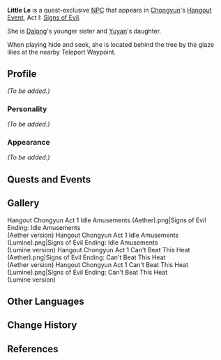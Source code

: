 {{Meta
<!-- REMOVE THIS TEMPLATE AFTER ADDING MISSING INFO -->
|missing_NPC_profile  = yes
}}
{{Character Infobox
|type             = Quest NPC
|image            = NPC Little Le.png
|voiceEN          = [https://nicolegose.com/ Nicole Gose]<ref>Twitter: [https://twitter.com/DuckDuck_Gose/status/1374860745746214918 EN VA Self Announcement]</ref>
|region           = Liyue
|sibling          = Dalong
|mother           = Yuyan
}}
'''Little Le''' is a quest-exclusive [[NPC]] that appears in [[Chongyun]]'s [[Hangout Event]], Act I: [[Signs of Evil]].

She is [[Dalong]]'s younger sister and [[Yuyan]]'s daughter.

When playing hide and seek, she is located behind the tree by the glaze lilies at the nearby Teleport Waypoint.
<!--
==Location==
<gallery>
NPC Location Little Le.png|Little Le's location
NPC Location Little Le & Yuyan Context.png|Additional context
</gallery>
-->
==Profile==
<!-- detailed story/lore information goes here -->
''(To be added.)''

===Personality===
''(To be added.)''

===Appearance===
''(To be added.)''

==Quests and Events==
{{Quests and Events}}

==Gallery==
<gallery>
Hangout Chongyun Act 1 Idle Amusements (Aether).png|Signs of Evil Ending: Idle Amusements<br />(Aether version)
Hangout Chongyun Act 1 Idle Amusements (Lumine).png|Signs of Evil Ending: Idle Amusements<br />(Lumine version)
Hangout Chongyun Act 1 Can't Beat This Heat (Aether).png|Signs of Evil Ending: Can't Beat This Heat<br />(Aether version)
Hangout Chongyun Act 1 Can't Beat This Heat (Lumine).png|Signs of Evil Ending: Can't Beat This Heat<br />(Lumine version)
</gallery>

==Other Languages==
{{Other Languages
|default_hidden = 1
|en      = Little Le
|zhs     = 小乐
|zhs_rm  = Xiǎo Lè
|zht     = 小樂
|zht_rm  = Xiǎo Lè
|ja      = 楽
|ja_rm   = Raku
|ko      = 소랑
|ko_rm   = Sorang
|es      = Pequeña Le
|fr      = Petite Le
|ru      = Малышка Лэ
|th      = หนูน้อย Le
|th_rm   = Nu Noi Le
|vi      = Le
|de      = Kleine Le
|id      = Little Le
|pt      = Pequena Le
|tr      = Minik Le
|it      = Piccola Le
}}

==Change History==
{{Change History|1.4}}

==References==
{{Reflist}}